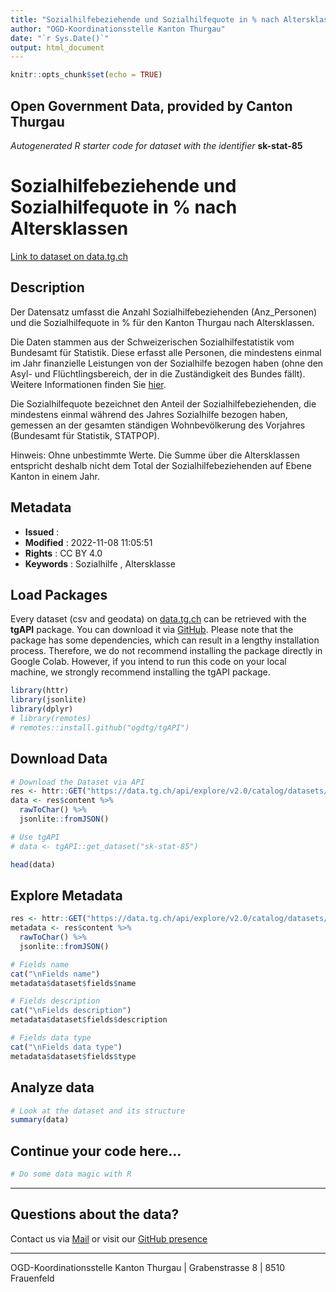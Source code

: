 ```yaml
---
title: "Sozialhilfebeziehende und Sozialhilfequote in % nach Altersklassen"
author: "OGD-Koordinationsstelle Kanton Thurgau"
date: "`r Sys.Date()`"
output: html_document
---
```


```r
knitr::opts_chunk$set(echo = TRUE)
```

## Open Government Data, provided by **Canton Thurgau**
*Autogenerated R starter code for dataset with the identifier* **sk-stat-85**


# **Sozialhilfebeziehende und Sozialhilfequote in % nach Altersklassen**

[Link to dataset on data.tg.ch](https://data.tg.ch/explore/dataset/sk-stat-85/information/)

## Description

<p>Der Datensatz umfasst die Anzahl Sozialhilfebeziehenden (Anz_Personen) und die Sozialhilfequote in % für den Kanton Thurgau nach Altersklassen. </p><p>Die Daten stammen aus der Schweizerischen Sozialhilfestatistik vom Bundesamt für Statistik. Diese erfasst alle Personen, die mindestens einmal im Jahr finanzielle Leistungen von der Sozialhilfe bezogen haben (ohne den Asyl- und Flüchtlingsbereich, der in die Zuständigkeit des Bundes fällt). Weitere Informationen finden Sie <a href='https://www.bfs.admin.ch/bfs/de/home/statistiken/soziale-sicherheit/sozialhilfe/sozialhilfebeziehende/wirtschaftliche-sozialhilfe.html' target='_blank'>hier</a>.</p><p>Die Sozialhilfequote bezeichnet den Anteil der Sozialhilfebeziehenden, die mindestens einmal während des Jahres Sozialhilfe bezogen haben, gemessen an der gesamten ständigen Wohnbevölkerung des Vorjahres (Bundesamt für Statistik, STATPOP). <br/></p><p>Hinweis: Ohne unbestimmte Werte. Die Summe über die Altersklassen entspricht deshalb nicht dem Total der Sozialhilfebeziehenden auf Ebene Kanton in einem Jahr.<br/></p>

## Metadata

- **Issued**                   : 
- **Modified**                 : 2022-11-08 11:05:51
- **Rights**                   : CC BY 4.0
- **Keywords**                 : Sozialhilfe , Altersklasse

## Load Packages

Every dataset (csv and geodata) on [data.tg.ch](https://data.tg.ch/pages/start/) can be retrieved with the **tgAPI** package. You can download it via [GitHub](https://github.com/ogdtg/tgAPI). Please note that the package has some dependencies, which can result in a lengthy installation process. Therefore, we do not recommend installing the package directly in Google Colab. However, if you intend to run this code on your local machine, we strongly recommend installing the tgAPI package.

```r
library(httr)
library(jsonlite)
library(dplyr)
# library(remotes)
# remotes::install.github("ogdtg/tgAPI")

```


## Download Data


```r
# Download the Dataset via API
res <- httr::GET("https://data.tg.ch/api/explore/v2.0/catalog/datasets/sk-stat-85/exports/json")
data <- res$content %>%
  rawToChar() %>%
  jsonlite::fromJSON()

# Use tgAPI
# data <- tgAPI::get_dataset("sk-stat-85")

head(data)

```


## Explore Metadata

```r

res <- httr::GET("https://data.tg.ch/api/explore/v2.0/catalog/datasets/sk-stat-85")
metadata <- res$content %>%
  rawToChar() %>%
  jsonlite::fromJSON()

# Fields name
cat("\nFields name")
metadata$dataset$fields$name

# Fields description
cat("\nFields description")
metadata$dataset$fields$description

# Fields data type
cat("\nFields data type")
metadata$dataset$fields$type

```


## Analyze data

```r

# Look at the dataset and its structure
summary(data)

```


## Continue your code here...


```r
# Do some data magic with R
```

------------------------------------------------------------------------

## Questions about the data?

Contact us via [Mail](mailto:ogd@tg.ch) or visit our [GitHub presence](https://github.com/ogdtg)


------------------------------------------------------------------------

OGD-Koordinationsstelle Kanton Thurgau | Grabenstrasse 8 | 8510 Frauenfeld
